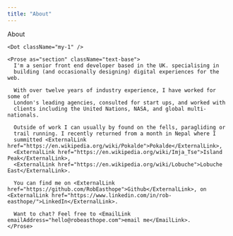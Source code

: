 ```yaml
---
title: "About"
---
```



<StandardPage title="About Rob Easthope">
  <Box as="section" id="about" className="mx-auto max-w-prose">
    <Type as="h1" className="text-center text-2xl leading-tight"
      >About</Type>

    <Dot className="my-1" />

    <Prose as="section" className="text-base">
      I'm a senior front end developer based in the UK. specialising in
      building (and occasionally designing) digital experiences for the web.

      With over twelve years of industry experience, I have worked for some of
      London's leading agencies, consulted for start ups, and worked with
      clients including the United Nations, NASA, and global multi-nationals.

      Outside of work I can usually by found on the fells, paragliding or
      trail running. I recently returned from a month in Nepal where I
      summitted <ExternalLink href="https://en.wikipedia.org/wiki/Pokalde">Pokalde</ExternalLink>,
      <ExternalLink href="https://en.wikipedia.org/wiki/Imja_Tse">Island Peak</ExternalLink>,
      <ExternalLink href="https://en.wikipedia.org/wiki/Lobuche">Lobuche East</ExternalLink>.

      You can find me on <ExternalLink href="https://github.com/RobEasthope">Github</ExternalLink>, on <ExternalLink href="https://www.linkedin.com/in/rob-easthope/">LinkedIn</ExternalLink>.

      Want to chat? Feel free to <EmailLink emailAddress="hello@robeasthope.com">email me</EmailLink>.
    </Prose>

  </Box>
</StandardPage>
